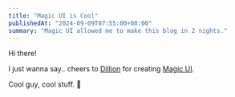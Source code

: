 ---
title: "Magic UI is Cool"
publishedAt: "2024-09-09T07:55:00+08:00"
summary: "Magic UI allowed me to make this blog in 2 nights."
---

Hi there!

I just wanna say.. cheers to [Dillion](https://x.com/dillionverma) for creating [Magic UI](https://magicui.design/).

Cool guy, cool stuff. 🍻